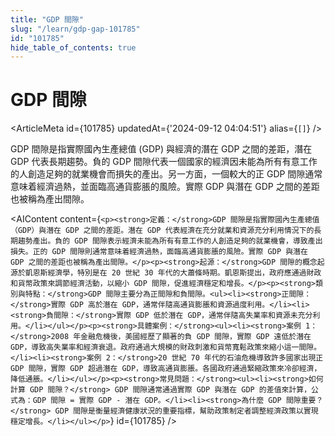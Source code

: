 ```yaml
---
title: "GDP 間隙"
slug: "/learn/gdp-gap-101785"
id: "101785"
hide_table_of_contents: true
---
```



# GDP 間隙

<ArticleMeta id={101785} updatedAt={'2024-09-12 04:04:51'} alias={`[]`} />
<div className='border-solid border-b border-t-0 my-4 border-[var(--ifm-color-gray-300)]' />

GDP 間隙是指實際國內生產總值 (GDP) 與經濟的潛在 GDP 之間的差距，潛在 GDP 代表長期趨勢。負的 GDP 間隙代表一個國家的經濟因未能為所有有意工作的人創造足夠的就業機會而損失的產出。另一方面，一個較大的正 GDP 間隙通常意味着經濟過熱，並面臨高通貨膨脹的風險。實際 GDP 與潛在 GDP 之間的差距也被稱為產出間隙。

<AIContent content={`<p><strong>定義：</strong>GDP 間隙是指實際國內生產總值（GDP）與潛在 GDP 之間的差距。潛在 GDP 代表經濟在充分就業和資源充分利用情況下的長期趨勢產出。負的 GDP 間隙表示經濟未能為所有有意工作的人創造足夠的就業機會，導致產出損失。正的 GDP 間隙則通常意味着經濟過熱，面臨高通貨膨脹的風險。實際 GDP 與潛在 GDP 之間的差距也被稱為產出間隙。</p><p><strong>起源：</strong>GDP 間隙的概念起源於凱恩斯經濟學，特別是在 20 世紀 30 年代的大蕭條時期。凱恩斯提出，政府應通過財政和貨幣政策來調節經濟活動，以縮小 GDP 間隙，促進經濟穩定和增長。</p><p><strong>類別與特點：</strong>GDP 間隙主要分為正間隙和負間隙。<ul><li><strong>正間隙：</strong>實際 GDP 高於潛在 GDP，通常伴隨高通貨膨脹和資源過度利用。</li><li><strong>負間隙：</strong>實際 GDP 低於潛在 GDP，通常伴隨高失業率和資源未充分利用。</li></ul></p><p><strong>具體案例：</strong><ul><li><strong>案例 1：</strong>2008 年金融危機後，美國經歷了顯著的負 GDP 間隙，實際 GDP 遠低於潛在 GDP，導致高失業率和經濟衰退。政府通過大規模的財政刺激和貨幣寬鬆政策來縮小這一間隙。</li><li><strong>案例 2：</strong>20 世紀 70 年代的石油危機導致許多國家出現正 GDP 間隙，實際 GDP 超過潛在 GDP，導致高通貨膨脹。各國政府通過緊縮政策來冷卻經濟，降低通脹。</li></ul></p><p><strong>常見問題：</strong><ul><li><strong>如何計算 GDP 間隙？</strong> GDP 間隙通常通過實際 GDP 與潛在 GDP 的差值來計算，公式為：GDP 間隙 = 實際 GDP - 潛在 GDP。</li><li><strong>為什麼 GDP 間隙重要？</strong> GDP 間隙是衡量經濟健康狀況的重要指標，幫助政策制定者調整經濟政策以實現穩定增長。</li></ul></p>`} id={101785} />

